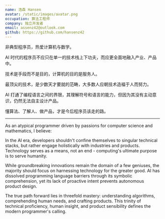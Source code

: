 ```yaml
---
name: 浩森 Hansen
avatar: /static/images/avatar.png
occupation: 算法工程师
company: 独立开发者
email: assenz42@outlook.com
github: https://github.com/hansenz42
---
```


非典型程序员，热爱计算机与数学。

AI 时代的程序员不应只在单一的技术栈上下功夫，而应更全面地融入产业、产品中。

技术是手段而不是目的，计算机的目的是服务人。

最顶尖的技术，是少数天才要就的范畴，大多数人应朝技术造福于人而努力。

AI 打通了编程语言之间的界限，其理解符号和语言的能力，但因为其没有主动意识，仍然无法自主设计产品。

懂算法、了解人、做产品，才是今后程序员该走的路。

---

As an atypical programmer driven by passions for computer science and mathematics, I believe:

In the AI era, developers shouldn't confine themselves to singular technical stacks, but rather engage holistically with industries and products. Technology serves as a means, not an end - computing's ultimate purpose is to serve humanity.

While groundbreaking innovations remain the domain of a few geniuses, the majority should focus on harnessing technology for the greater good. AI has dissolved programming language barriers through its symbolic comprehension, yet its lack of proactive intent prevents autonomous product design.

The true path forward lies in threefold mastery: understanding algorithms, comprehending human needs, and crafting products. This trinity of technical proficiency, human insight, and product sensibility defines the modern programmer's calling.

